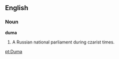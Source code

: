 ==English==

===Noun===

'''duma'''

#A Russian national parliament during czarist times.

[[pt:Duma]]